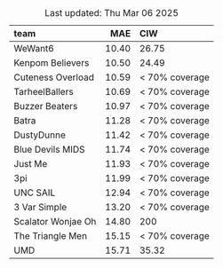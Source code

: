 Table: Last updated: Thu Mar 06 2025

|team               |   MAE|CIW            |
|:------------------|-----:|:--------------|
|WeWant6            | 10.40|26.75          |
|Kenpom Believers   | 10.50|24.49          |
|Cuteness Overload  | 10.59|< 70% coverage |
|TarheelBallers     | 10.69|< 70% coverage |
|Buzzer Beaters     | 10.97|< 70% coverage |
|Batra              | 11.28|< 70% coverage |
|DustyDunne         | 11.42|< 70% coverage |
|Blue Devils MIDS   | 11.74|< 70% coverage |
|Just Me            | 11.93|< 70% coverage |
|3pi                | 11.99|< 70% coverage |
|UNC SAIL           | 12.94|< 70% coverage |
|3 Var Simple       | 13.20|< 70% coverage |
|Scalator Wonjae Oh | 14.80|200            |
|The Triangle Men   | 15.15|< 70% coverage |
|UMD                | 15.71|35.32          |
